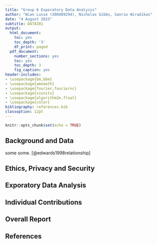 ---
title: "Group 6 Exporatory Data Analysis"
author: "Wian Lusse (300489294), Nicholas Gibbs, Sanrio Wiradikas"
date: "4 August 2023"
subtitle: DATA301
output:
  html_document:
    toc: yes
    toc_depth: '3'
    df_print: paged
  pdf_document:
    number_sections: yes
    toc: yes
    toc_depth: 3
    fig_caption: yes
header-includes:
- \usepackage{bm,bbm}
- \usepackage{amsmath}
- \usepackage{fourier,fouriernc}
- \usepackage{siunitx}
- \usepackage{algorithm2e,float}
- \usepackage{color}
bibliography: references.bib
classoption: 12pt
---

```{r setup, include=FALSE}
knitr::opts_chunk$set(echo = TRUE)
```

## Background and Data

some some. [@edwards1998relationship]

## Ethics, Privacy and Security

## Exporatory Data Analysis

## Individual Contributions

## Overall Report

## References
